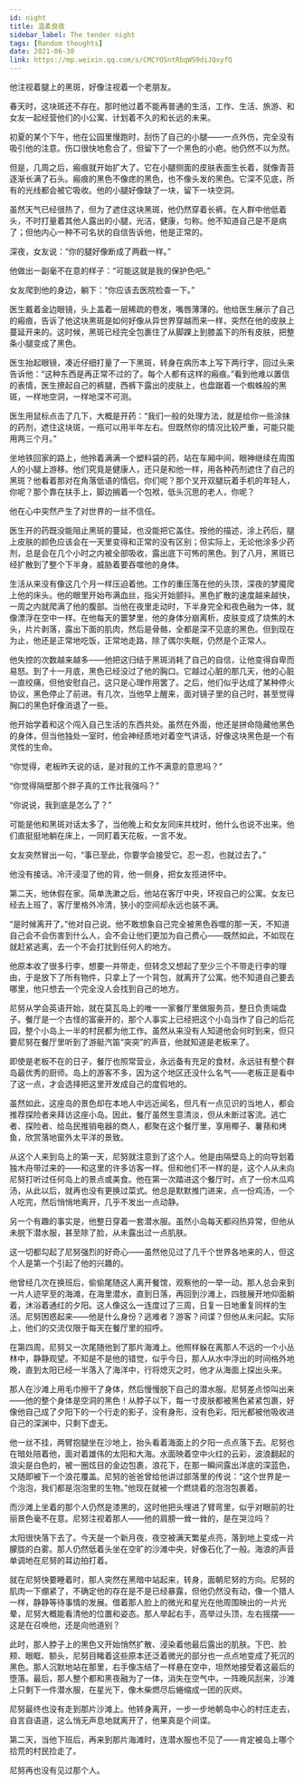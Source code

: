 ```yaml
---
id: night
title: 温柔良夜
sidebar_label: The tender night
tags: [Random thoughts]
date: 2021-06-30
link: https://mp.weixin.qq.com/s/CMCYOSntRbqWS9diJQxyfQ
---
```



<DocMetadataBanner frontMatter={frontMatter} />

他注视着腿上的黑斑，好像注视着一个老朋友。

春天时，这块斑还不存在。那时他过着不能再普通的生活，工作、生活、旅游、和女友一起经营他们的小公寓、计划着不久的和长远的未来。

初夏的某个下午，他在公园里慢跑时，刮伤了自己的小腿——一点外伤，完全没有吸引他的注意。伤口很快地愈合了，但留下了一个黑色的小疤。他仍然不以为然。

但是，几周之后，瘢痕就开始扩大了。它在小腿侧面的皮肤表面生长着，就像青苔逐渐长满了石头。瘢痕的黑色不像痣的黑色，也不像头发的黑色。它深不见底，所有的光线都会被它吸收。他的小腿好像缺了一块，留下一块空洞。

虽然天气已经很热了，但为了遮住这块黑斑，他仍然穿着长裤。在人群中他低着头，不时打量着其他人露出的小腿，光洁，健康，匀称。他不知道自己是不是病了；但他内心一种不可名状的自信告诉他，他是正常的。

深夜，女友说：“你的腿好像断成了两截一样。”

他做出一副毫不在意的样子：“可能这就是我的保护色吧。”

女友爬到他的身边，躺下：“你应该去医院检查一下。”



医生戴着金边眼镜，头上盖着一层稀疏的卷发，嘴唇薄薄的。他给医生展示了自己的瘢痕，告诉了他这块黑斑是如何好像从异世界穿越而来一样，突然在他的皮肤上蔓延开来的。这时候，黑斑已经完全包裹住了从脚踝上到膝盖下的所有皮肤，把整条小腿变成了黑色。

医生抬起眼镜，凑近仔细打量了一下黑斑，转身在病历本上写下两行字，回过头来告诉他：“这种东西是再正常不过的了。每个人都有这样的瘢痕。”看到他难以置信的表情，医生撩起自己的裤腿，西裤下露出的皮肤上，也盘踞着一个蜘蛛般的黑斑，一样地空洞，一样地深不可测。

医生用鼠标点击了几下，大概是开药：“我们一般的处理方法，就是给你一些涂抹的药剂，遮住这块斑，一瓶可以用半年左右。但既然你的情况比较严重，可能只能用两三个月。”

坐地铁回家的路上，他拎着满满一个塑料袋的药，站在车厢中间，眼神继续在周围人的小腿上游移。他们究竟是健康人，还只是和他一样，用各种药剂遮住了自己的黑斑？他看着那对在角落低语的情侣。你们呢？那个叉开双腿玩着手机的年轻人，你呢？那个靠在扶手上，脚边搁着一个包袱，低头沉思的老人，你呢？

他在心中突然产生了对世界的一丝不信任。



医生开的药既没能阻止黑斑的蔓延，也没能把它盖住。按他的描述，涂上药后，腿上皮肤的颜色应该会在一天里变得和正常的没有区别；但实际上，无论他涂多少药剂，总是会在几个小时之内被全部吸收，露出底下可怖的黑色。到了八月，黑斑已经扩散到了整个下半身，威胁着要吞噬他的身体。

生活从来没有像这几个月一样压迫着他。工作的重压落在他的头顶，深夜的梦魇爬上他的床头。他的眼里开始布满血丝，指尖开始颤抖。黑色扩散的速度越来越快，一周之内就爬满了他的腹部。当他在夜里走动时，下半身完全和夜色融为一体，就像漂浮在空中一样。在他每天的噩梦里，他的身体分崩离析，皮肤变成了烧焦的木头，片片剥落，露出下面的肌肉，然后是骨骼，全都是深不见底的黑色。但到现在为止，他还是正常地吃饭，正常地走路，除了偶尔失眠，仍然是个正常人。

他失控的次数越来越多——他把这归结于黑斑消耗了自己的自信，让他变得自卑而易怒。到了十一月底，黑色已经没过了他的胸口。它越过心脏的那几天，他的心脏一直绞痛，但他安慰自己，这只是心理作用罢了。之后，他们似乎达成了某种停火协议，黑色停止了前进。有几次，当他早上醒来，面对镜子里的自己时，甚至觉得胸口的黑色好像消退了一些。

他开始学着和这个闯入自己生活的东西共处。虽然在外面，他还是拼命隐藏他黑色的身体，但当他独处一室时，他会神经质地对着空气讲话，好像这块黑色是一个有灵性的生命。

“你觉得，老板昨天说的话，是对我的工作不满意的意思吗？”

“你觉得隔壁那个胖子真的工作比我强吗？”

“你说说，我到底是怎么了？”

可能是他和黑斑对话太多了，当他晚上和女友同床共枕时，他什么也说不出来。他们直挺挺地躺在床上，一同盯着天花板，一言不发。

女友突然冒出一句，“事已至此，你要学会接受它。忍一忍，也就过去了。”

他没有接话。冷汗浸湿了他的背，他一侧身，把女友揽进怀中。



第二天，他休假在家。简单洗漱之后，他站在客厅中央，环视自己的公寓。女友已经去上班了，客厅里格外冷清，狭小的空间却永远也装不满。

“是时候离开了。”他对自己说。他不敢想象自己完全被黑色吞噬的那一天，不知道自己会不会伤害到什么人，会不会让他们更加为自己费心——既然如此，不如现在就赶紧逃离，去一个不会打扰到任何人的地方。

他原本收了很多行李，想要一并带走，但转念又想起了至少三个不带走行李的理由，于是放下了所有物件，只拿上了一个背包，就离开了公寓。他不知道自己要去哪里，他只想去一个完全没人会找到自己的地方。



尼努从学会英语开始，就在莫瓦岛上的唯一一家餐厅里做服务员，整日负责端盘子。餐厅是一个古怪的富豪开的，那个人事实上已经把这个小岛当作了自己的后花园，整个小岛上一半的村民都为他工作。虽然从来没有人知道他会何时到来，但只要尼努在餐厅里听到了游艇汽笛“突突”的声音，他就知道是老板来了。

即使是老板不在的日子，餐厅也照常营业，永远备有充足的食材，永远驻有整个群岛最优秀的厨师。岛上的游客不多，因为这个地区还没什么名气——老板正是看中了这一点，才会选择把这里开发成自己的度假地的。

虽然如此，这座岛的景色却在本地人中远近闻名，但凡有一点见识的当地人，都会推荐探险者来拜访这座小岛。因此，餐厅虽然生意清淡，但从未断过客流。逃亡者、探险者、给岛民推销电器的商人，都聚在这个餐厅里，享用椰子、薯蓣和烤鱼，欣赏落地窗外太平洋的景致。

从这个人来到岛上的第一天，尼努就注意到了这个人。他是由隔壁岛上的向导划着独木舟带过来的——和这里的许多访客一样。但和他们不一样的是，这个人从未向尼努打听过任何岛上的景点或美食。他在第一次踏进这个餐厅时，点了一份木瓜鸡汤，从此以后，就再也没有更换过菜式。他总是默默推门进来，点一份鸡汤，一个人吃完，然后悄悄地离开，几乎不发出一点动静。

另一个有趣的事实是，他整日穿着一套潜水服。虽然小岛每天都闷热异常，但他从未脱下潜水服，甚至除了脸，从未露出过一点肌肤。

这一切都勾起了尼努强烈的好奇心——虽然他见过了几千个世界各地来的人，但这个人是第一个引起了他的兴趣的。

他曾经几次在换班后，偷偷尾随这人离开餐馆，观察他的一举一动。那人总会来到一片人迹罕至的海滩，在海里潜水，直到日落，再回到沙滩上，四肢展开地仰面躺着，沐浴着通红的夕阳。这人像这么一连度过了三周，日复一日地重复同样的生活。尼努困惑起来——他是什么身份？逃难者？游客？间谍？但他从未问起。实际上，他们的交流仅限于每天在餐厅里的招呼。

在第四周，尼努又一次尾随他到了那片海滩上。他照样躲在离那人不远的一个小丛林中，静静观望。不知是不是他的错觉，似乎今日，那人从水中浮出的时间格外地晚，直到太阳已经一半落入了海洋中，行将熄灭之时，他才从海面上探出头来。

那人在沙滩上用毛巾擦干了身体，然后慢慢脱下自己的潜水服。尼努差点惊叫出来——他的整个身体是空洞的黑色！从脖子以下，每一寸皮肤都被黑色紧紧包裹，好像他自己成了夕阳下的一个行走的影子，没有身形，没有色彩，阳光都被他吸收进自己的深渊中，只剩下虚无。

他一丝不挂，两臂抱腿坐在沙地上，抬头看着海面上的夕阳一点点落下去。尼努也在暗处陪着他，面对着雄伟的太阳和大海。水面映着空中火红的云彩，波浪翻起的浪尖是白色的，被一圈炫目的金边包裹，浪花下，在那一瞬间露出洋底的深蓝色，又随即被下一个浪花覆盖。尼努的爸爸曾给他讲过部落里的传说：“这个世界是一个泡泡，我们都是泡泡里的生物。”他现在就被一个燃烧着的泡泡包裹着。

而沙滩上坐着的那个人仍然是漆黑的，这时他把头埋进了臂弯里，似乎对眼前的壮丽景色毫不在意。尼努注视着那人——他的肩膀一耸一耸的，是在哭泣吗？

太阳很快落下去了。今天是一个新月夜，夜空被满天繁星点亮，落到地上变成一片朦胧的白雾。那人仍然低着头坐在空旷的沙滩中央，好像石化了一般。海浪的声音单调地在尼努的耳边拍打着。

就在尼努快要睡着时，那人突然在黑暗中站起来，转身，面朝尼努的方向。尼努的肌肉一下绷紧了，不确定他的存在是不是已经暴露，但他仍然没有动，像一个猎人一样，静静等待事情的发展。借着那人脸上的微光和星光在他周围映出的一片光晕，尼努大概能看清他的位置和姿态。那人举起右手，高举过头顶，左右摇摆——这是在召唤他，还是向他道别？

此时，那人脖子上的黑色又开始悄然扩散、浸染着他最后露出的肌肤。下巴、脸颊、眼眶、额头，尼努目睹着这些原本还泛着微光的部分也一点点地变成了死沉的黑色。那人沉默地站在那里，右手像冻结了一样悬在空中，坦然地接受着这最后的堕落。最后，那人整个都和黑夜融为了一体，消失在空气中。一阵晚风刮来，沙滩上只剩下一件潜水服，在星光下，像木柴燃尽后蜷缩成一团的灰烬。

尼努最终也没有走到那片沙滩上。他转身离开，一步一步地朝岛中心的村庄走去，自言自语道，这么悄无声息地就离开了，他果真是个间谍。

第二天，当他下班后，再来到那片海滩时，连潜水服也不见了——肯定被岛上哪个拾荒的村民捡走了。

尼努再也没有见过那个人。

<Figure src="/img/docs/Stories/night/JGibibkelET6ibnwc16N3jOOHpsO1jcW7mNvCDMheHxMrkx0jibI2u5EIyoibJQ9kdcxfWz50kMvlPicuUsJlV5N6tyw.jpeg" />
